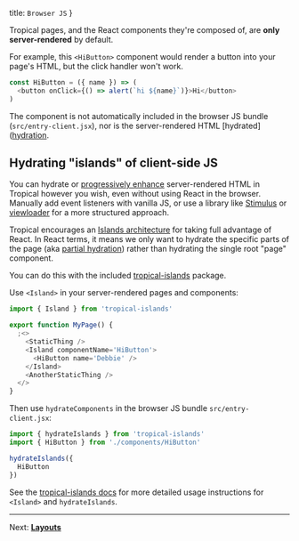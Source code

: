   title: `Browser JS`
}

Tropical pages, and the React components they're composed of, are **only server-rendered** by default.

For example, this `<HiButton>` component would render a button into your page's HTML, but the click handler won't work.

```js
const HiButton = ({ name }) => (
  <button onClick={() => alert(`hi ${name}`)}>Hi</button>
)
```

The component is not automatically included in the browser JS bundle (`src/entry-client.jsx`), nor is the server-rendered HTML [hydrated]([hydration](https://reactjs.org/docs/react-dom.html#hydrate).

## Hydrating "islands" of client-side JS

You can hydrate or [progressively enhance](https://en.wikipedia.org/wiki/Progressive_enhancement) server-rendered HTML in Tropical however you wish, even without using React in the browser. Manually add event listeners with vanilla JS, or use a library like [Stimulus](https://stimulus.hotwired.dev/) or [viewloader](https://github.com/icelab/viewloader) for a more structured approach.

Tropical encourages an [Islands architecture](https://jasonformat.com/islands-architecture/) for taking full advantage of React. In React terms, it means we only want to hydrate the specific parts of the page (aka [partial hydration](https://markus.oberlehner.net/blog/partial-hydration-concepts-lazy-and-active/)) rather than hydrating the single root "page" component.

You can do this with the included [tropical-islands](https://github.com/bensmithett/tropical-utils/tree/main/packages/tropical-islands) package.

Use `<Island>` in your server-rendered pages and components:

```javascript
import { Island } from 'tropical-islands'

export function MyPage() {
  ;<>
    <StaticThing />
    <Island componentName='HiButton'>
      <HiButton name='Debbie' />
    </Island>
    <AnotherStaticThing />
  </>
}
```

Then use `hydrateComponents` in the browser JS bundle `src/entry-client.jsx`:

```javascript
import { hydrateIslands } from 'tropical-islands'
import { HiButton } from './components/HiButton'

hydrateIslands({
  HiButton
})
```

See the [tropical-islands docs](https://github.com/bensmithett/tropical-utils/tree/main/packages/tropical-islands) for more detailed usage instructions for `<Island>` and `hydrateIslands`.

---

Next: [**Layouts**](/docs/layouts)
